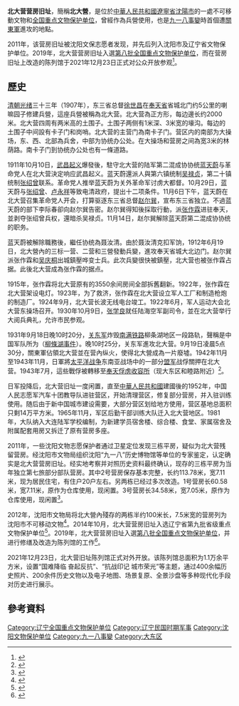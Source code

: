 {{Infobox Museum
 |name          = 北大营营房旧址
 |native_name   = 北大营旧址陈列馆
 |image         = Outside of Beidaying Ruins Museum 202201.jpg
 |imagesize     = 300px
 |caption       = 北大营旧址陈列馆入口（2022年1月）
 |map_type      = 
 |map_caption   = 
 |coordinates   = 
 |established   = {{start date|1907}}
 |dissolved     = 
 |location      = {{PRC}}[[辽宁省|辽宁省]][[沈阳市|沈阳市]][[大东区|大东区]]柳林街2-6号
 |type          = 近现代遗址型博物馆
 |collection    = 
 |area          = 
 |visitors      = 
 |director      = 
 |curator       = 
 |publictransit = 
 |openinghours  = 
 |website       = 
}}

'''北大营营房旧址'''，簡稱'''北大營'''，是位於[[中華人民共和國|中華人民共和國]][[遼寧省|遼寧省]][[沈陽市|沈陽市]]的一處不可移動文物和[[全国重点文物保护单位|全国重点文物保护单位]]，曾經作為兵營使用，也是[[九一八事變|九一八事變]]時首個遭[[關東軍|關東軍]]進攻的地點。

2011年，该营房旧址被沈阳文保志愿者发现，并先后列入沈阳市及辽宁省文物保护单位。2019年，北大营营房旧址入選[[第八批全国重点文物保护单位|第八批全国重点文物保护单位]]，而在营房旧址上改造的陈列馆于2021年12月23日正式对公众开放参观<ref>{{cite web |author1=赵洪南、崔师豪 |title=（社会）北大营遗址建成陈列馆 九一八事变爆发地成记忆坐标 |url=https://www.sohu.com/a/511674737_120099902 |website=搜狐 |accessdate=2022-01-03 |archive-date=2022-01-03 |archive-url=https://web.archive.org/web/20220103181113/https://www.sohu.com/a/511674737_120099902 }}</ref>。

== 歷史 ==
{{文物保护单位
|级别 = 全国
|名称 = 北大营营房旧址
|子项 = 
|图片 = 
|图片大小 = 
|说明 = 
|省名 = 
|市/县名 = 沈阳市
|所在 = [[辽宁省|辽宁省]][[沈阳市|沈阳市]][[大东区|大东区]]
|分类 = 近现代重要史迹及代表性建筑	
|时代 = 1931年
|编号 = 8-0543-5-027
|登录 = 2019年
}}
[[清朝|清朝]][[光绪|光绪]]三十三年（1907年），东三省总督[[徐世昌|徐世昌]]在[[奉天省|奉天省]]省城北门约5公里的喇嘛园子修建兵營，這座兵營被稱為北大营。北大营為正方形，每边邊长约2000米。北大营四周有两米高的土围子。土围子两侧有1米深、3米宽的壕沟。每边的土围子中间設有卡子门和岗哨。北大营的主营门為南卡子门。营区内的南部为大操场，东、西、北部為兵舍，中部为协统办公处。在大操场和营房之间為宽3米的林荫路。南卡子门到协统办公处也有一條道路。

1911年10月10日，[[武昌起义|武昌起义]]爆發後，駐守北大营的陆军第二混成协协统[[蓝天蔚|蓝天蔚]]与革命党人在北大营決定响应武昌起义。蓝天蔚還派人與第六镇统制[[吴禄贞|吴禄贞]]，第二十镇统制[[张绍曾|张绍曾]]联系。革命党人推举蓝天蔚为关外革命军讨虏大都督。10月29日，蓝天蔚与[[张绍曾|张绍曾]]、[[卢永祥|卢永祥]]等致电清政府，提出十二项条件。11月6日下午，蓝天蔚在北大营召集革命党人开会，打算驱逐东三省总督[[赵尔巽|赵尔巽]]，宣布东三省独立。不過蓝天蔚的部下李际春卻向赵尔巽告密。赵尔巽得知後採取行動，派[[张作霖|张作霖]]进驻奉天，並剥夺张绍曾兵权，還暗杀吴禄贞。11月14日，赵尔巽解除蓝天蔚第二混成协协统的职务。

蓝天蔚被解除職務後，繼任协统為聂汝清。由於聂汝清克扣军饷，1912年6月19日，北大營內的三标一营、二营和三營發動兵變，進攻奉天省城大北边门。赵尔巽派张作霖和[[吴庆桐|吴庆桐]]出城鎮壓哗变士兵。此次兵變很快被鎮壓，北大营也被张作霖占据。此後北大营成為张作霖的据点。

1915年，张作霖将北大营原有的3550余间房间全部拆舊翻新。1922年，张作霖在北大营架设电灯。1923年，为了救济，张作霖在北大营设立军人工厂和制造枪炮的制造厂。1924年9月，北大营长波无线电台竣工。1922年6月，军人运动大会北大营东操场召开。1930年10月9日，[[张学良|张学良]]就任陆海空军副司令，並在北大营举行大阅兵典礼，允许市民参观。

1931年9月18日晚10时20分，[[关东军|关东军]]炸毁[[南满铁路|南满铁路]]柳条湖地区一段路轨，聲稱是中国军队所为（[[柳條湖事件|柳條湖事件]]）。晚10时25分，关东军進攻北大营。9月19日凌晨5点30分，關東軍佔領北大营並在营內纵火，使得北大營成為一片廢墟。1942年11月至1943年11月，日軍將[[太平洋战争|太平洋战争]]东南亚战场中的一部分[[盟军|盟军]]战俘關押在北大营。1943年7月，這些戰俘被轉移至[[沈阳二战盟军战俘营旧址|奉天俘虏收容所]]（现大东区和睦路附近）<ref>{{cite news |title=寻访“九一八”：北大营今安在？ |url=http://politics.people.com.cn/n/2014/0918/c1001-25683426.html |publisher=新华网}}</ref>。

日军投降后，北大营旧址一度闲置，直至[[中華人民共和國|中華人民共和國]]建國後的1952年，中国人民志愿军汽车十团教导队进驻营区，开始清理营区，修复部分营房，并入驻训练使用。随后由于新中国城市建设需要，大部分营区划给地方使用，营区基地总面积只剩14万平方米。1965年11月，军区后勤干部训练大队迁入北大营地区。1981年，大队纳入大连陆军学校编制，为新建学员宿舍楼、综合楼、食堂、家属宿舍及附属配套用房又拆迁了原有营房多座。

2011年，一些沈阳文物志愿保护者通过卫星定位发现三栋平房，疑似为北大营残留营房。经沈阳市文物局组织沈阳“九一八”历史博物馆等单位的专家鉴定，认定确实是北大营营房旧址。经实地考察并对照历史资料最终确认，现存的三栋平房为当年独立第七旅部分部队营房。其中2号营房保存基本完整，长约113.78米，宽7.11米，现为居民住宅，有住户20户左右。另两栋已经过多次改造。1号营房长60.58米，宽7.11米，原作为仓库使用，现闲置。3号营房长34.58米，宽7.05米，原作为仓库使用，现闲置<ref>{{cite web |author1=高洋 |title=北大营营房旧址的重要价值和历史意义 |url=https://www.fx361.com/page/2020/0515/6690375.shtml |website=参考网 |accessdate=2022-01-03 |archive-date=2022-01-03 |archive-url=https://web.archive.org/web/20220103180553/https://www.fx361.com/page/2020/0515/6690375.shtml }}</ref>。

2012年，沈阳市文物局将北大營內殘存的两栋半约100米长，7.5米宽的营房列为沈阳市不可移动文物<ref>{{cite news |title=徐世昌下令建北大营 张学良阅兵允许市民参观 |url=http://www.chinanews.com/cul/2011/04-02/2950205.shtml |publisher=辽宁日报}}</ref>。2014年10月，北大营营房旧址入选辽宁省第九批省级重点文物保护单位<ref>{{cite news |title=解密沈阳北大营的前世今生 |url=http://m.xinhuanet.com/ln/2018-04/26/c_1122743697.htm |publisher=沈阳晚报}}</ref>。2019年，北大营营房旧址入選[[第八批全国重点文物保护单位|第八批全国重点文物保护单位]]，并进行修缮及改造为陈列馆的工作<ref>{{cite news |title=北大营营房旧址 中国14年抗战的起点 |url=http://news.syd.com.cn/system/2019/10/27/011772566.shtml |publisher=沈阳日报}}</ref>。

2021年12月23日，北大营旧址陈列馆正式对外开放。该陈列馆总面积为1.1万余平方米，设置“国难降临 奋起反抗”、“抗战印记 城市荣光”等主题，通过400余幅历史照片、200余件历史文物以及电子地图、场景复原、全景沙盘等多种现代化手段对历史进行展示。

== 參考資料 ==
{{Reflist|2}}
{{沈阳近代历史文化专题}}
{{沈阳博物馆}}
{{辽宁全国重点文物保护单位}}
[[Category:辽宁全国重点文物保护单位|Category:辽宁全国重点文物保护单位]]
[[Category:辽宁民国时期军事|Category:辽宁民国时期军事]]
[[Category:沈阳文物保护单位|Category:沈阳文物保护单位]]
[[Category:九一八事變|Category:九一八事變]]
[[Category:大东区|Category:大东区]]